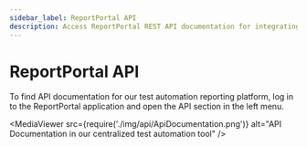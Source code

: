 ```yaml
---
sidebar_label: ReportPortal API
description: Access ReportPortal REST API documentation for integrating test automation reporting tools with your CI/CD pipeline and custom applications.
---
```


# ReportPortal API

To find API documentation for our test automation reporting platform, log in to the ReportPortal application and open the API section in the left menu.

<MediaViewer src={require('./img/api/ApiDocumentation.png')} alt="API Documentation in our centralized test automation tool" />
